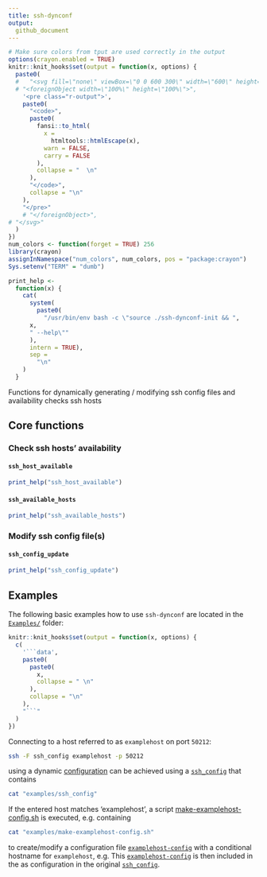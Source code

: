 ```yaml
---
title: ssh-dynconf
output:
  github_document
---
```


```r
# Make sure colors from tput are used correctly in the output
options(crayon.enabled = TRUE)
knitr::knit_hooks$set(output = function(x, options) {
  paste0(
  #   "<svg fill=\"none\" viewBox=\"0 0 600 300\" width=\"600\" height=\"300\" xmlns=\"http://www.w3.org/2000/svg\">",
  # "<foreignObject width=\"100%\" height=\"100%\">",
    '<pre class="r-output">',
    paste0(
      "<code>",
      paste0(
        fansi::to_html(
          x =
            htmltools::htmlEscape(x),
          warn = FALSE,
          carry = FALSE
        ),
        collapse = "  \n"
      ),
      "</code>",
      collapse = "\n"
    ),
    "</pre>"
    # "</foreignObject>",
# "</svg>"
  )
})
num_colors <- function(forget = TRUE) 256
library(crayon)
assignInNamespace("num_colors", num_colors, pos = "package:crayon")
Sys.setenv("TERM" = "dumb")

print_help <-
  function(x) {
    cat(
      system(
        paste0(
          "/usr/bin/env bash -c \"source ./ssh-dynconf-init && ",
      x,
      " --help\""
      ), 
      intern = TRUE),
      sep =
        "\n"
    )
  }
```

Functions for dynamically generating / modifying ssh config files and availability checks ssh hosts

## Core functions

### Check ssh hosts' availability

#### `ssh_host_available`

```r
print_help("ssh_host_available")
```

#### `ssh_available_hosts`

```r
print_help("ssh_available_hosts")
```

### Modify ssh config file(s)

#### `ssh_config_update`

```r
print_help("ssh_config_update")
```

## Examples 

The following basic examples how to use `ssh-dynconf` are located in the [`Examples/`](examples/) folder:

```r
knitr::knit_hooks$set(output = function(x, options) {
  c(
    '```data',
    paste0(
      paste0(
        x,
        collapse = " \n"
      ),
      collapse = "\n"
    ),
    "```"
  )
})
```


Connecting to a host referred to as `examplehost`
on port `50212`:

```bash
ssh -F ssh_config examplehost -p 50212 
```

using a dynamic [configuration](https://man7.org/linux/man-pages/man5/ssh_config.5.html)
can be achieved using a [`ssh_config`](examples/ssh_config) that contains

```bash
cat "examples/ssh_config"
```

If the entered host matches 'examplehost',
a script [make-examplehost-config.sh](examples/make-examplehost-config.sh) is executed, e.g. containing

```bash
cat "examples/make-examplehost-config.sh"
```

to create/modify a configuration file [`examplehost-config`](examples/examplehost-config)
with a conditional hostname for `examplehost`, e.g.
This [`examplehost-config`](examples/examplehost-config) is then included in the 
as configuration in the original
[`ssh_config`](examples/ssh_config).
